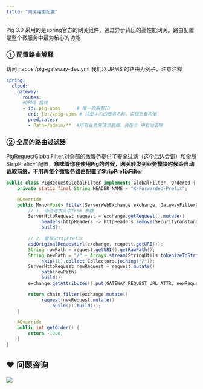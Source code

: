 ```yaml
---
title: "网关路由配置"
---
```


Pig 3.0 采用的是spring官方的网关组件，通过异步背压的高性能网关。路由配置是整个微服务中最为核心的功能

### ① 配置路由解释

<Warning>
访问 nacos /pig-gateway-dev.yml 我们以UPMS 的路由为例子，注意注释
</Warning>

```yaml
spring:
  cloud:
    gateway:
      routes:
      #UPMS 模块
      - id: pig-upms      # 唯一的服务ID
        uri: lb://pig-upms # 注册中心的服务名称，实现负载均衡
        predicates:
        - Path=/admin/**  #所有业务的请求前缀，会在② 中自动去除
```

### ② 全局的路由过滤器

PigRequestGlobalFilter,对全部的微服务提供了安全过滤（这个后边会讲）和全局StripPrefix=1配置，**意味着你在使用Pig的时候，网关转发到业务模块时候会自动截取前缀，不用再每个微服务路由配置了StripPrefixFilter**

```java
public class PigRequestGlobalFilter implements GlobalFilter, Ordered {
	private static final String HEADER_NAME = "X-Forwarded-Prefix";

	@Override
	public Mono<Void> filter(ServerWebExchange exchange, GatewayFilterChain chain) {
		// 1. 清洗请求头中from 参数
		ServerHttpRequest request = exchange.getRequest().mutate()
			.headers(httpHeaders -> httpHeaders.remove(SecurityConstants.FROM))
			.build();

		// 2. 重写StripPrefix
		addOriginalRequestUrl(exchange, request.getURI());
		String rawPath = request.getURI().getRawPath();
		String newPath = "/" + Arrays.stream(StringUtils.tokenizeToStringArray(rawPath, "/"))
			.skip(1L).collect(Collectors.joining("/"));
		ServerHttpRequest newRequest = request.mutate()
			.path(newPath)
			.build();
		exchange.getAttributes().put(GATEWAY_REQUEST_URL_ATTR, newRequest.getURI());

		return chain.filter(exchange.mutate()
			.request(newRequest.mutate()
				.build()).build());
	}

	@Override
	public int getOrder() {
		return -1000;
	}
}
```

## ❤  问题咨询
![](https://cdn.nlark.com/yuque/0/2022/gif/283679/1662563973685-c22e9831-db66-42b5-973f-886d25d1e0e7.gif)

